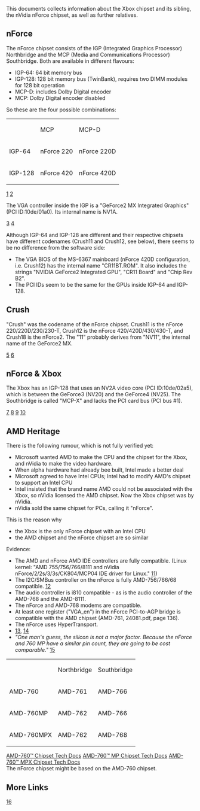 {{retrieved|http://www.xbox-linux.org/wiki/NForce}}


This documents collects information about the Xbox chipset and its sibling, the nVidia nForce chipset, as well as further relatives.



== nForce ==

The nForce chipset consists of the IGP (Integrated Graphics Processor) Northbridge and the MCP (Media and Communications Processor) Southbridge. Both are available in different flavours:


* IGP-64: 64 bit memory bus
* IGP-128: 128 bit memory bus (TwinBank), requires two DIMM modules for 128 bit operation
* MCP-D: includes Dolby Digital encoder
* MCP: Dolby Digital encoder disabled

So these are the four possible combinations:


{| class="wikitable"
|-
| 
|  MCP
|  MCP-D
|-
|  IGP-64
|  nForce 220
|  nForce 220D
|-
|  IGP-128
|  nForce 420
|  nForce 420D
|}
[https://web.archive.org/web/20100617023830/http://www.theregister.co.uk/2001/05/31/nvidia_crush_chipset_named_nforce/]
[https://web.archive.org/web/20100617023830/http://www.theregister.co.uk/2001/06/01/nvidia_crush_is_called_nforce/]

The VGA controller inside the IGP is a "GeForce2 MX Integrated Graphics" (PCI ID:10de/01a0). Its internal name is NV1A.

[https://web.archive.org/web/20100617023830/http://pciids.sourceforge.net/iii/?i=10de]
[https://web.archive.org/web/20100617023830/http://www.nvitalia.com/articoli/editoriali/produzione_nvidia_2001.htm]

Although IGP-64 and IGP-128 are different and their respective chipsets have different codenames (Crush11 and Crush12, see below), there seems to be no difference from the software side:


* The VGA BIOS of the MS-6367 mainboard (nForce 420D configuration, i.e. Crush12) has the internal name "CR11BT.ROM". It also includes the strings "NVIDIA GeForce2 Integrated GPU", "CR11 Board" and "Chip Rev B2".
* The PCI IDs seem to be the same for the GPUs inside IGP-64 and IGP-128.

== Crush ==

"Crush" was the codename of the nForce chipset. Crush11 is the nForce 220/220D/230/230-T, Crush12 is the nForce 420/420D/430/430-T, and Crush18 is the nForce2. The "11" probably derives from "NV11", the internal name of the GeForce2 MX.

[https://web.archive.org/web/20100617023830/http://users.erols.com/chare/chipsets.htm]
[https://web.archive.org/web/20100617023830/http://www.theregister.co.uk/2000/11/17/nvidias_super_secret_crush_spec/]


== nForce &amp; Xbox ==

The Xbox has an IGP-128 that uses an NV2A video core (PCI ID:10de/02a5), which is between the GeForce3 (NV20) and the GeForce4 (NV25). The Southbridge is called "MCP-X" and lacks the PCI card bus (PCI bus #1).

[https://web.archive.org/web/20100617023830/http://www.digit-life.com/articles/nvidianforce/]
[https://web.archive.org/web/20100617023830/http://www.anandtech.com/showdoc.html?i=1484]
[https://web.archive.org/web/20100617023830/http://www.anandtech.com/cpuchipsets/showdoc.aspx?i=1535]
[https://web.archive.org/web/20100617023830/http://www.anandtech.com/systems/showdoc.aspx?i=1561&amp;p=3]


== AMD Heritage ==

There is the following rumour, which is not fully verified yet:


* Microsoft wanted AMD to make the CPU and the chipset for the Xbox, and nVidia to make the video hardware.
* When alpha hardware had already bee built, Intel made a better deal
* Microsoft agreed to have Intel CPUs; Intel had to modify AMD's chipset to support an Intel CPU
* Intel insisted that the brand name AMD could not be associated with the Xbox, so nVidia licensed the AMD chipset. Now the Xbox chipset was by nVidia.
* nVidia sold the same chipset for PCs, calling it "nForce".

This is the reason why


* the Xbox is the only nForce chipset with an Intel CPU
* the AMD chipset and the nForce chipset are so similar

Evidence:


* The AMD and nForce AMD IDE controllers are fully compatible. (Linux kernel: "AMD 755/756/766/8111 and nVidia nForce/2/2s/3/3s/CK804/MCP04 IDE driver for Linux." [https://web.archive.org/web/20100617023830/http://lxr.linux.no/source/drivers/ide/pci/amd74xx.c])
* The I2C/SMBus controller on the nForce is fully AMD-756/766/68 compatible. [https://web.archive.org/web/20100617023830/http://lxr.linux.no/source/drivers/i2c/busses/i2c-amd756.c]
* The audio controller is i810 compatible - as is the audio controller of the AMD-768 and the AMD-8111.
* The nForce and AMD-768 modems are compatible.
* At least one register ("VGA_en") in the nForce PCI-to-AGP bridge is compatible with the AMD chipset (AMD-761, 24081.pdf, page 136).
* The nForce uses HyperTransport.
* [https://web.archive.org/web/20100617023830/http://www.uwsg.iu.edu/hypermail/linux/kernel/0307.3/0922.html], [https://web.archive.org/web/20100617023830/http://www.uwsg.iu.edu/hypermail/linux/kernel/0301.3/0305.html]
* ''"One man's guess, the silicon is not a major factor. Because the nForce and 760 MP have a similar pin count, they are going to be cost comparable."'' [https://web.archive.org/web/20100617023830/http://overclockers.com/articles446/]

{| class="wikitable"
|-
| 
|  Northbridge
|  Southbridge
|-
|  AMD-760
|  AMD-761
|  AMD-766
|-
|  AMD-760MP
|  AMD-762
|  AMD-766
|-
|  AMD-760MPX
|  AMD-762
|  AMD-768
|}
[https://web.archive.org/web/20100617023830/http://www.amd.com/us-en/Processors/TechnicalResources/0,,30_182_873_1133,00.html AMD-760™ Chipset Tech Docs]
[https://web.archive.org/web/20100617023830/http://www.amd.com/us-en/Processors/TechnicalResources/0,,30_182_739_1130,00.html AMD-760™ MP Chipset Tech Docs]
[https://web.archive.org/web/20100617023830/http://www.amd.com/us-en/Processors/TechnicalResources/0,,30_182_873_4296,00.html AMD-760™ MPX Chipset Tech Docs]
<br />
The nForce chipset might be based on the AMD-760 chipset.

== More Links ==

[https://web.archive.org/web/20100617023830/http://www.duxcw.com/digest/guides/mb_chip/nforce/print.htm]